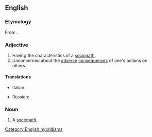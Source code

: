==English==

===Etymology===
From {{affix|en|socio-|-pathic}}.

===Adjective===
{{en-adj}}

# Having the characteristics of a [[sociopath]].
# Unconcerned about the [[adverse]] [[consequences]] of one's actions on others.

====Translations====
{{trans-top|having the characteristics of a sociopath}}
* Italian: {{t|it|sociopatico}}
{{trans-mid}}
* Russian: {{t+|ru|социопати́ческий}}
{{trans-bottom}}

===Noun===
{{en-noun}}

# {{lb|en|rare}} A [[sociopath]].

[[Category:English hybridisms]]
{{C|en|Personality}}
